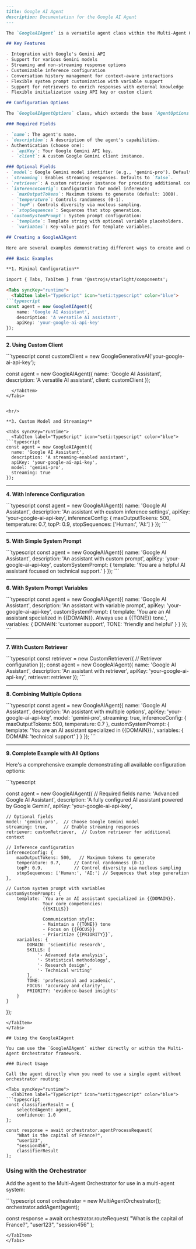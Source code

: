 ```markdown
---
title: Google AI Agent
description: Documentation for the Google AI Agent
---

The `GoogleAIAgent` is a versatile agent class within the Multi-Agent Orchestrator framework, designed to integrate with Google's Gemini API. This agent empowers you to harness Google's advanced language models for a wide range of natural language processing tasks.

## Key Features

- Integration with Google's Gemini API
- Support for various Gemini models
- Streaming and non-streaming response options
- Customizable inference configuration
- Conversation history management for context-aware interactions
- Flexible system prompt customization with variable support
- Support for retrievers to enrich responses with external knowledge
- Flexible initialization using API key or custom client

## Configuration Options

The `GoogleAIAgentOptions` class, which extends the base `AgentOptions`, provides the following configuration fields:

### Required Fields

- `name`: The agent's name.
- `description`: A description of the agent's capabilities.
- Authentication (choose one):
  - `apiKey`: Your Google Gemini API key.
  - `client`: A custom Google Gemini client instance.

### Optional Fields
- `model`: Google Gemini model identifier (e.g., 'gemini-pro'). Defaults to `GOOGLE_MODEL_ID_GEMINI_PRO`.
- `streaming`: Enables streaming responses. Defaults to `false`.
- `retriever`: A custom retriever instance for providing additional context.
- `inferenceConfig`: Configuration for model inference:
  - `maxOutputTokens`: Maximum tokens to generate (default: 1000).
  - `temperature`: Controls randomness (0-1).
  - `topP`: Controls diversity via nucleus sampling.
  - `stopSequences`: Sequences that stop generation.
- `customSystemPrompt`: System prompt configuration:
  - `template`: Template string with optional variable placeholders.
  - `variables`: Key-value pairs for template variables.

## Creating a GoogleAIAgent

Here are several examples demonstrating different ways to create and configure a `GoogleAIAgent`:

### Basic Examples

**1. Minimal Configuration**

import { Tabs, TabItem } from '@astrojs/starlight/components';

<Tabs syncKey="runtime">
  <TabItem label="TypeScript" icon="seti:typescript" color="blue">
```typescript
const agent = new GoogleAIAgent({
    name: 'Google AI Assistant',
    description: 'A versatile AI assistant',
    apiKey: 'your-google-ai-api-key'
});
```
  </TabItem>
</Tabs>

<hr/>

**2. Using Custom Client**

<Tabs syncKey="runtime">
  <TabItem label="TypeScript" icon="seti:typescript" color="blue">
```typescript
const customClient = new GoogleGenerativeAI('your-google-ai-api-key');

const agent = new GoogleAIAgent({
    name: 'Google AI Assistant',
    description: 'A versatile AI assistant',
    client: customClient
});
```
  </TabItem>
</Tabs>


<hr/>

**3. Custom Model and Streaming**

<Tabs syncKey="runtime">
  <TabItem label="TypeScript" icon="seti:typescript" color="blue">
```typescript
const agent = new GoogleAIAgent({
  name: 'Google AI Assistant',
  description: 'A streaming-enabled assistant',
  apiKey: 'your-google-ai-api-key',
  model: 'gemini-pro',
  streaming: true
});
```
  </TabItem>
</Tabs>

<hr/>


**4. With Inference Configuration**

<Tabs syncKey="runtime">
  <TabItem label="TypeScript" icon="seti:typescript" color="blue">
```typescript
const agent = new GoogleAIAgent({
  name: 'Google AI Assistant',
  description: 'An assistant with custom inference settings',
  apiKey: 'your-google-ai-api-key',
  inferenceConfig: {
    maxOutputTokens: 500,
    temperature: 0.7,
    topP: 0.9,
    stopSequences: ['Human:', 'AI:']
  }
});
```
  </TabItem>
</Tabs>

<hr/>

**5. With Simple System Prompt**

<Tabs syncKey="runtime">
  <TabItem label="TypeScript" icon="seti:typescript" color="blue">
```typescript
const agent = new GoogleAIAgent({
  name: 'Google AI Assistant',
  description: 'An assistant with custom prompt',
  apiKey: 'your-google-ai-api-key',
  customSystemPrompt: {
    template: 'You are a helpful AI assistant focused on technical support.'
  }
});
```
  </TabItem>
</Tabs>

<hr/>

**6. With System Prompt Variables**

<Tabs syncKey="runtime">
  <TabItem label="TypeScript" icon="seti:typescript" color="blue">
```typescript
const agent = new GoogleAIAgent({
  name: 'Google AI Assistant',
  description: 'An assistant with variable prompt',
  apiKey: 'your-google-ai-api-key',
  customSystemPrompt: {
    template: 'You are an AI assistant specialized in {{DOMAIN}}. Always use a {{TONE}} tone.',
    variables: {
      DOMAIN: 'customer support',
      TONE: 'friendly and helpful'
    }
  }
});
```
  </TabItem>
</Tabs>

<hr/>

**7. With Custom Retriever**

<Tabs syncKey="runtime">
  <TabItem label="TypeScript" icon="seti:typescript" color="blue">
```typescript
const retriever = new CustomRetriever({
  // Retriever configuration
});
const agent = new GoogleAIAgent({
    name: 'Google AI Assistant',
    description: 'An assistant with retriever',
    apiKey: 'your-google-ai-api-key',
    retriever: retriever
});
```
  </TabItem>
</Tabs>
<hr/>

**8. Combining Multiple Options**

<Tabs syncKey="runtime">
  <TabItem label="TypeScript" icon="seti:typescript" color="blue">
```typescript
const agent = new GoogleAIAgent({
  name: 'Google AI Assistant',
  description: 'An assistant with multiple options',
  apiKey: 'your-google-ai-api-key',
  model: 'gemini-pro',
  streaming: true,
  inferenceConfig: {
    maxOutputTokens: 500,
    temperature: 0.7
  },
  customSystemPrompt: {
    template: 'You are an AI assistant specialized in {{DOMAIN}}.',
    variables: {
      DOMAIN: 'technical support'
    }
  }
});
```
  </TabItem>
</Tabs>
<hr/>

**9. Complete Example with All Options**

Here's a comprehensive example demonstrating all available configuration options:

<Tabs syncKey="runtime">
  <TabItem label="TypeScript" icon="seti:typescript" color="blue">
```typescript

const agent = new GoogleAIAgent({
    // Required fields
    name: 'Advanced Google AI Assistant',
    description: 'A fully configured AI assistant powered by Google Gemini',
    apiKey: 'your-google-ai-api-key',

    // Optional fields
    model: 'gemini-pro',  // Choose Google Gemini model
    streaming: true,      // Enable streaming responses
    retriever: customRetriever,  // Custom retriever for additional context

    // Inference configuration
    inferenceConfig: {
        maxOutputTokens: 500,   // Maximum tokens to generate
        temperature: 0.7,     // Control randomness (0-1)
        topP: 0.9,            // Control diversity via nucleus sampling
        stopSequences: ['Human:', 'AI:'] // Sequences that stop generation
    },

    // Custom system prompt with variables
    customSystemPrompt: {
        template: `You are an AI assistant specialized in {{DOMAIN}}.
                  Your core competencies:
                  {{SKILLS}}

                  Communication style:
                  - Maintain a {{TONE}} tone
                  - Focus on {{FOCUS}}
                  - Prioritize {{PRIORITY}}`,
        variables: {
            DOMAIN: 'scientific research',
            SKILLS: [
                '- Advanced data analysis',
                '- Statistical methodology',
                '- Research design',
                '- Technical writing'
            ],
            TONE: 'professional and academic',
            FOCUS: 'accuracy and clarity',
            PRIORITY: 'evidence-based insights'
        }
    }
});
```
</TabItem>
</Tabs>

## Using the GoogleAIAgent

You can use the `GoogleAIAgent` either directly or within the Multi-Agent Orchestrator framework.

### Direct Usage

Call the agent directly when you need to use a single agent without orchestrator routing:

<Tabs syncKey="runtime">
  <TabItem label="TypeScript" icon="seti:typescript" color="blue">
```typescript
const classifierResult = {
    selectedAgent: agent,
    confidence: 1.0
};

const response = await orchestrator.agentProcessRequest(
    "What is the capital of France?",
    "user123",
    "session456",
    classifierResult
);
```
</TabItem>
</Tabs>

### Using with the Orchestrator

Add the agent to the Multi-Agent Orchestrator for use in a multi-agent system:

<Tabs syncKey="runtime">
  <TabItem label="TypeScript" icon="seti:typescript" color="blue">
```typescript
const orchestrator = new MultiAgentOrchestrator();
orchestrator.addAgent(agent);

const response = await orchestrator.routeRequest(
    "What is the capital of France?",
    "user123",
    "session456"
);
```
</TabItem>
</Tabs>
